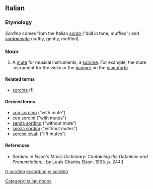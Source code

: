 ==Italian==
{{wikipedia}}

===Etymology===
''Sordino'' comes from the Italian ''[[sordo]]'' ("dull in tone, muffled") and ''[[sordamente]]'' (softly, gently, muffled).

===Noun===
{{it-noun|sordin|m|o|i}}

# A [[mute]] for musical instruments; a [[sordine]]. For example, the mute instrument for the violin or the [[damper]] on the [[pianoforte]].

====Related terms====
* [[sordina]] (f)

====Derived terms====

* [[con sordino]] ("with mute")
* [[con sordini]] ("with mutes")
* [[senza sordino]] ("without mute")
* [[senza sordini]] ("without mutes")
* [[sordini levati]] ("lift mutes")

====References====
* ''Sordino'' in ''Elson's Music Dictionary: Containing the Definition and Pronunciation...'' by Louis Charles Elson. 1905. p. 244.[http://books.google.com/books?id=f10NAAAAIAAJ&pg=PA244&lpg=PA244&dq=sordini+music&source=web&ots=bD-E6ZkgAk&sig=ClRMhhM8gwTZ5i3bSZsCNkFtdCk]

[[Category:Italian nouns]]

[[fr:sordino]]
[[io:sordino]]
[[vi:sordino]]
